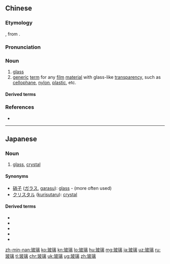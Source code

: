 ==Chinese==
{{zh-forms}}

===Etymology===
{{bor|zh|pi|phalika||crystal}}, from {{der|zh|sa|स्फटिक}}.

===Pronunciation===
{{zh-pron
|m=bōli
|c=bo1 lei4-1,bo1 lei4
|c_note=bo1 lei4 - literary; rare
|h=pfs=pô-lì
|mn=po-lê
|mn-t=bo1 li5
|mc=y
|cat=n
}}

===Noun===
{{zh-noun}}

# [[glass]] {{zh-mw|m:張|m:塊}}
# [[generic]] [[term]] for any [[film]] [[material]] with glass-like [[transparency]], such as [[cellophane]], [[nylon]], [[plastic]], etc. {{zh-mw|m:張|m:塊}}

====Derived terms====
{{zh-der|玻璃版|玻璃杯|玻璃天花板|玻璃紙|彩繪玻璃|彩色玻璃|擋風玻璃|花窗玻璃|有機玻璃|有色玻璃|玻璃心|塑膠玻璃|吸熱玻璃|強化玻璃|光學玻璃|嵌玻璃|安全玻璃|吹玻璃|火玻璃|玻璃粉|玻璃磚|玻璃圈|玻璃狀態|玻璃畫|玻璃絲|玻璃鋼|石英玻璃|水晶心肝玻璃人|玻璃液|玻璃窗|玻璃心肝|硼玻璃|硬玻璃|玻璃纖維|泡沫玻璃|玻璃浮雕|玻璃體|玻璃質肥料|玻璃絲襪|玻璃泉|玻璃帷幕|玻璃小鞋|玻璃布|毛玻璃|玻璃烤|磨砂玻璃|水玻璃|結晶玻璃|鈷玻璃|鉛玻璃|鋼化玻璃}}

===References===
* {{R:nan:Duffus 1883|glass|123}}

{{zh-cat|Elementary}}

----

==Japanese==
{{ja-kanjitab|は|り|yomi=o}}

===Noun===
{{ja-noun|はり}}

# [[glass]], [[crystal]]

====Synonyms====
* [[硝子]] ([[ガラス]], [[garasu]]): [[glass]] - (more often used)
* [[クリスタル]] ([[kurisutaru]]): [[crystal]]

====Derived terms====
* {{ja-r|玻璃器|はりき}}
* {{ja-r|玻璃鏡|はりきょう}}
* {{ja-r|玻璃質|はりしつ}}
* {{ja-r|玻璃長石|はりちょうせき}}
* {{ja-r|玻璃版|はりばん}}

[[zh-min-nan:玻璃]]
[[ko:玻璃]]
[[kn:玻璃]]
[[lo:玻璃]]
[[hu:玻璃]]
[[mg:玻璃]]
[[ja:玻璃]]
[[uz:玻璃]]
[[ru:玻璃]]
[[tl:玻璃]]
[[chr:玻璃]]
[[uk:玻璃]]
[[ug:玻璃]]
[[zh:玻璃]]